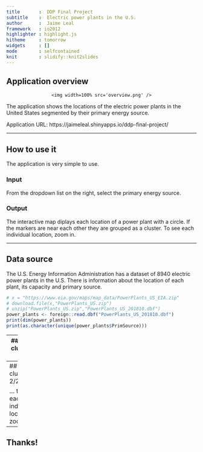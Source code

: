 ---
title       :  DDP Final Project
subtitle    :  Electric power plants in the U.S.
author      :  Jaime Leal
framework   : io2012        
highlighter : highlight.js  
hitheme     : tomorrow      
widgets     : []            
mode        : selfcontained 
knit        : slidify::knit2slides  
---  

## Application overview

<div style='text-align: center;'>
    <img width=100% src='overview.png' />
</div>
The application shows the locations of the electric power plants in the United States segmented by their primary energy source. 

Application URL: https://jaimeleal.shinyapps.io/ddp-final-project/ 

---

## How to use it

The application is very simple to use.

### Input
From the dropdown list on the right, select the primary energy source.

### Output
The interactive map diplays each location of a power plant with a circle. 
If the markers are near each other they are grouped as a cluster. To see each individual location, zoom in.

---

## Data source
The U.S. Energy Information Administration has a dataset of 8940 electric power plants in the U.S. There is information about the location of each plant, its capacity and primary source.

```{r}
# x = "https://www.eia.gov/maps/map_data/PowerPlants_US_EIA.zip"
# download.file(x,"PowerPlants_US.zip")
# unzip("PowerPlants_US.zip","PowerPlants_US_201810.dbf")
power_plants <- foreign::read.dbf("PowerPlants_US_201810.dbf")
print(dim(power_plants))
print(as.character(unique(power_plants$PrimSource)))
```

---
## Map: clusters 1/2
<div style='text-align: center;'>
    <img width=100% src='map1.png' />
</div>

The interactive map diplays each location of a power plant with a blue circle. 
The markers that are near each other are grouped as a cluster. In this case there are three main clusters...

---
## Map: clusters 2/2
<div style='text-align: center;'>
    <img width=100% src='map2.png' />
</div>

... to see each individual location, zoom in.


---

## Thanks!


